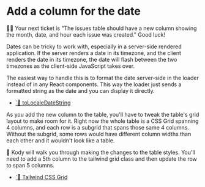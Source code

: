 # Add a column for the date

👨‍💼 Your next ticket is "The issues table should have a new column showing the month, date, and hour each issue was created." Good luck!

Dates can be tricky to work with, especially in a server-side rendered application. If the server renders a date in its timezone, and the client renders the date in its timezone, the date will flash between the two timezones as the client-side JavaScript takes over.

The easiest way to handle this is to format the date server-side in the loader instead of in any React components. This way the loader just sends a formatted string as the date and you can display it directly.

- [`📜 toLocaleDateString](https://developer.mozilla.org/en-US/docs/Web/JavaScript/Reference/Global_Objects/Date/toLocaleDateString)

As you add the new column to the table, you'll have to tweak the table's grid layout to make room for it. Right now the whole table is a CSS Grid spanning 4 columns, and each row is a subgrid that spans those same 4 columns. Without the subgrid, some rows would have different column widths than each other and it wouldn't look like a table.

🐨 Kody will walk you through making the changes to the table styles. You'll need to add a 5th column to the tailwind grid class and then update the row to span 5 columns.

- [`📜 Tailwind CSS Grid](https://tailwindcss.com/docs/grid-template-columns)

